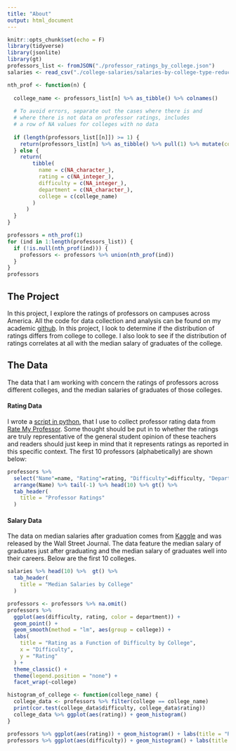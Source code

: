 ```yaml
---
title: "About"
output: html_document
---
```


```r
knitr::opts_chunk$set(echo = F)
library(tidyverse)
library(jsonlite)
library(gt)
professors_list <- fromJSON("./professor_ratings_by_college.json")
salaries <- read_csv("./college-salaries/salaries-by-college-type-reduced.csv")

nth_prof <- function(n) {
  
  college_name <- professors_list[n] %>% as_tibble() %>% colnames()
  
  # To avoid errors, separate out the cases where there is and 
  # where there is not data on professor ratings, includes
  # a row of NA values for colleges with no data
  
  if (length(professors_list[[n]]) >= 1) {
    return(professors_list[n] %>% as_tibble() %>% pull(1) %>% mutate(college = college_name))
  } else {
    return(
        tibble(
          name = c(NA_character_), 
          rating = c(NA_integer_), 
          difficulty = c(NA_integer_), 
          department = c(NA_character_), 
          college = c(college_name)
        )
      )
  }
}

professors = nth_prof(1)
for (ind in 1:length(professors_list)) {
  if (!is.null(nth_prof(ind))) {
    professors <- professors %>% union(nth_prof(ind))
  }
}
professors
```

## The Project
In this project, I explore the ratings of professors on campuses across America. All the code for data collection and analysis can be found
on my academic [github](https://github.com/jonah-harvard/college-scraping). In this project, I look to determine if the distribution of ratings differs from college to college. I also look to see if the distribution of ratings correlates at all with the median salary of graduates of the college.

## The Data
The data that I am working with concern the ratings of professors across different colleges, and the median salaries of graduates of those colleges.

#### Rating Data
I wrote a [script in python](https://github.com/jonah-harvard/college-scraping/blob/master/scrape_rate_my_professor.py),
that I use to collect professor rating data from [Rate My Professor](https://www.ratemyprofessors.com/). Some thought should be put in to whether 
the ratings are truly representative of the general student opinion of these teachers and readers should just keep in mind that it represents ratings as reported in this specific context. The first 10 professors (alphabetically) are shown below: 
```r
professors %>% 
  select("Name"=name, "Rating"=rating, "Difficulty"=difficulty, "Department" = department, "College" = college) %>% 
  arrange(Name) %>% tail(-1) %>% head(10) %>% gt() %>% 
  tab_header(
    title = "Professor Ratings"
  )
```

#### Salary Data
The data on median salaries after graduation comes from [Kaggle](https://www.kaggle.com/wsj/college-salaries) and was released by the Wall Street Journal. The data feature the median salary of graduates just after graduating and the median salary of graduates well into their careers. Below are the first 10 colleges.

```r
salaries %>% head(10) %>%  gt() %>% 
  tab_header(
    title = "Median Salaries by College"
  )
```


```r
professors <- professors %>% na.omit()
professors %>% 
  ggplot(aes(difficulty, rating, color = department)) + 
  geom_point() + 
  geom_smooth(method = "lm", aes(group = college)) +
  labs(
    title = "Rating as a Function of Difficulty by College",
    x = "Difficulty",
    y = "Rating"
  ) + 
  theme_classic() + 
  theme(legend.position = "none") + 
  facet_wrap(~college) 
```

```r
histogram_of_college <- function(college_name) {
  college_data <- professors %>% filter(college == college_name)
  print(cor.test(college_data$difficulty, college_data$rating))
  college_data %>% ggplot(aes(rating)) + geom_histogram()
}

professors %>% ggplot(aes(rating)) + geom_histogram() + labs(title = "Rating by College") + facet_wrap(~ college)
professors %>% ggplot(aes(difficulty)) + geom_histogram() + labs(title = "Difficulty by College") + facet_wrap(~ college)
```

